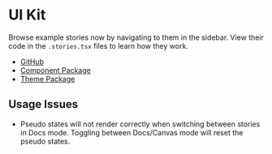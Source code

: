 
<Meta title="Docs / Home" />

# UI Kit

Browse example stories now by navigating to them in the sidebar.
View their code in the `.stories.tsx` files to learn how they work.

<ul>
  <li>
    <a href="https://github.com/AdaptiveConsulting/ui-kit-2022" target="_blank">
      GitHub
    </a>
  </li>
  <li>
    <a href="https://www.npmjs.com/package/@ui-kit-2022/components" target="_blank">
      Component Package
    </a>
  </li>
  <li>
    <a href="https://www.npmjs.com/package/@ui-kit-2022/theme" target="_blank">
      Theme Package
    </a>
  </li>
</ul>


## Usage Issues
 * Pseudo states will not render correctly when switching between stories in Docs mode. Toggling between Docs/Canvas mode will reset the pseudo states.
